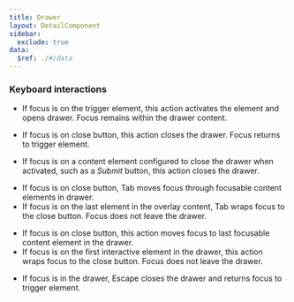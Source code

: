 ```yaml
---
title: Drawer
layout: DetailComponent
sidebar:
  exclude: true
data:
  $ref: ./#/data
---
```


### Keyboard interactions

<KeyboardControls>
<KeyboardControl keyOrCombos="Enter / Space">

- If focus is on the trigger element, this action activates the element and opens drawer. Focus remains within the drawer content.
- If focus is on close button, this action closes the drawer. Focus returns to trigger element.
- If focus is on a content element configured to close the drawer when activated, such as a _Submit_ button, this action closes the drawer.

  </KeyboardControl>
<KeyboardControl keyOrCombos="Tab">

- If focus is on close button, Tab moves focus through focusable content elements in drawer.
- If focus is on the last element in the overlay content, Tab wraps focus to the close button. Focus does not leave the drawer.

</KeyboardControl>
<KeyboardControl keyOrCombos="Shift + Tab">

- If focus is on close button, this action moves focus to last focusable content element in the drawer.
- If focus is on the first interactive element in the drawer, this action wraps focus to the close button. Focus does not leave the drawer.

</KeyboardControl>
<KeyboardControl keyOrCombos="Escape">

- If focus is in the drawer, Escape closes the drawer and returns focus to trigger element.

</KeyboardControl>
</KeyboardControls>
